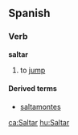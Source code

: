 ==Spanish==
===Verb===
'''saltar'''

# to [[jump]]

{{W.es.v.conj.ar|salt}}


====Derived terms====
*[[saltamontes]]

[[ca:Saltar]]
[[hu:Saltar]]